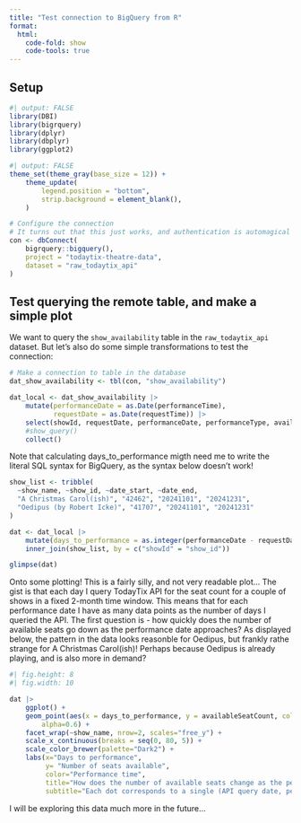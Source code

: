 ```yaml
---
title: "Test connection to BigQuery from R"
format:
  html:
    code-fold: show
    code-tools: true
---
```


## Setup

```r
#| output: FALSE
library(DBI)
library(bigrquery)
library(dplyr)
library(dbplyr)
library(ggplot2)
```

```r
#| output: FALSE
theme_set(theme_gray(base_size = 12)) + 
    theme_update(
        legend.position = "bottom",
        strip.background = element_blank(),
    )
```

```r
# Configure the connection
# It turns out that this just works, and authentication is automagical (!?)
con <- dbConnect(
    bigrquery::bigquery(),
    project = "todaytix-theatre-data",
    dataset = "raw_todaytix_api"
)

```

## Test querying the remote table, and make a simple plot

We want to query the `show_availability` table in the `raw_todaytix_api` dataset. But let's also do some simple transformations to test the connection:

```r
# Make a connection to table in the database
dat_show_availability <- tbl(con, "show_availability")
```

```r
dat_local <- dat_show_availability |>
    mutate(performanceDate = as.Date(performanceTime),
           requestDate = as.Date(requestTime)) |>
    select(showId, requestDate, performanceDate, performanceType, availableSeatCount) |>
    #show_query()
    collect()
```

Note that calculating days_to_performance migth need me to write the literal SQL syntax for BigQuery, as the syntax below doesn't work!

```r
show_list <- tribble(
  ~show_name, ~show_id, ~date_start, ~date_end,
  "A Christmas Carol(ish)", "42462", "20241101", "20241231",
  "Oedipus (by Robert Icke)", "41707", "20241101", "20241231"
)

dat <- dat_local |>
    mutate(days_to_performance = as.integer(performanceDate - requestDate)) |>
    inner_join(show_list, by = c("showId" = "show_id"))

glimpse(dat)
```

Onto some plotting! This is a fairly silly, and not very readable plot... The gist is that each day I query TodayTix API for the seat count for a couple of shows in a fixed 2-month time window. This means that for each performance date I have as many data points as the number of days I queried the API. The first question is - how quickly does the number of available seats go down as the performance date approaches? As displayed below, the pattern in the data looks reasonble for Oedipus, but frankly rathe strange for A Christmas Carol(ish)! Perhaps because Oedipus is already playing, and is also more in demand?

```r
#| fig.height: 8
#| fig.width: 10

dat |>
    ggplot() +
    geom_point(aes(x = days_to_performance, y = availableSeatCount, color = performanceType),
        alpha=0.6) +
    facet_wrap(~show_name, nrow=2, scales="free_y") +
    scale_x_continuous(breaks = seq(0, 80, 5)) +
    scale_color_brewer(palette="Dark2") +
    labs(x="Days to performance",
         y= "Number of seats available",
         color="Performance time",
         title="How does the number of available seats change as the performance date approaches?",
         subtitle="Each dot corresponds to a single (API query date, performance date) pair")

```

I will be exploring this data much more in the future...
